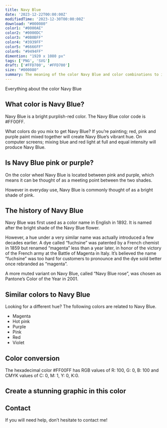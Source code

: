 ```yaml
---
title: Navy Blue
date: '2023-12-22T00:00:00Z'
modifiedTime: '2023-12-30T00:00:00Z'
download: "#000080"
color1: "#0000AE"
color2: "#0000DC"
color3: "#0B0BFF"
color4: "#3939FF"
color5: "#6666FF"
color6: "#9494FF"
dimention: "1920 x 1080 px"
tags: ['PNG', 'SVG']
draft: ['#FFD700', '#FFD700']
size: "#000080"
summary: The meaning of the color Navy Blue and color combinations to inspire your next design.
---
```


Everything about the color Navy Blue

## What color is Navy Blue?

Navy Blue is a bright purplish-red color. The Navy Blue color code is #FF00FF.

What colors do you mix to get Navy Blue? If you’re painting; red, pink and purple paint mixed together will create Navy Blue’s vibrant hue. On computer screens; mixing blue and red light at full and equal intensity will produce Navy Blue.

## Is Navy Blue pink or purple?

On the color wheel Navy Blue is located between pink and purple, which means it can be thought of as a meeting point between the two shades.

However in everyday use, Navy Blue is commonly thought of as a bright shade of pink.

## The history of Navy Blue

Navy Blue was first used as a color name in English in 1892. It is named after the bright shade of the Navy Blue flower.

However, a hue under a very similar name was actually introduced a few decades earlier. A dye called “fuchsine” was patented by a French chemist in 1859 but renamed “magenta” less than a year later, in honor of the victory of the French army at the Battle of Magenta in Italy. It’s believed the name “fuchsine” was too hard for customers to pronounce and the dye sold better once rebranded as “magenta”.

A more muted variant on Navy Blue, called “Navy Blue rose”, was chosen as Pantone’s Color of the Year in 2001.

## Similar colors to Navy Blue

Looking for a different hue? The following colors are related to Navy Blue.

- Magenta
- Hot pink
- Purple
- Pink
- Red
- Violet

## Color conversion

The hexadecimal color #FF00FF has RGB values of R: 100, G: 0, B: 100 and CMYK values of C: 0, M: 1, Y: 0, K:0.

<Table
  headers={['TYPES', 'VALUE', 'CSS']}
  rows={[
    ['HEX', 'ff00ff', 'ff00ff'],
    ['RGB DECIMAL', '255, 0, 255', 'rgb(255,0,255)'],
    ['CMYK', '0, 100, 0, 0', '-'],
    ['HSL', '300°, 100, 50', 'hsl(300°, 100%, 50%)']
  ]}
/>

## Create a stunning graphic in this color

## Contact

If you will need help, don’t hesitate to contact me!
